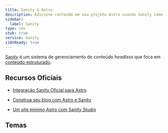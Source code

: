 ```yaml
---
title: Sanity & Astro
description: Adicione conteúdo em seu projeto Astro usando Sanity como CMS
sidebar:
  label: Sanity
type: cms
stub: true
service: Sanity
i18nReady: true
---
```



[Sanity](http://sanity.io) é um sistema de gerenciamento de conteúdo _headless_ que foca em [conteúdo estruturado](https://www.sanity.io/structured-content-platform).

## Recursos Oficiais

- [Integração Sanity Oficial para Astro](https://www.sanity.io/plugins/sanity-astro)

- [Construa seu blog com Astro e Sanity](https://www.sanity.io/guides/sanity-astro-blog)

- [Um site mínimo Astro com Sanity Studio](https://www.sanity.io/templates/astro-sanity-clean)

## Temas

<Grid>
  <Card title="The Balanced Chef" href="https://astro.build/themes/details/the-balanced-chef/" thumbnail="astro-chef-project.png"/>
</Grid>
